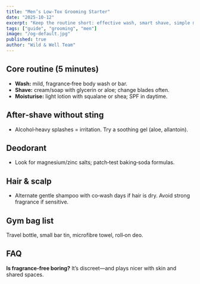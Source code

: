 ```yaml
---
title: "Men’s Low‑Tox Grooming Starter"
date: "2025-10-12"
excerpt: "Keep the routine short: effective wash, smart shave, simple moisturise—without the heavy fragrance."
tags: ["guide", "grooming", "men"]
image: "/og-default.jpg"
published: true
author: "Wild & Well Team"
---
```


## Core routine (5 minutes)
- **Wash:** mild, fragrance‑free body wash or bar.  
- **Shave:** cream/soap with glycerin or aloe; change blades often.  
- **Moisturise:** light lotion with squalane or shea; SPF in daytime.

## After‑shave without sting
- Alcohol‑heavy splashes = irritation. Try a soothing gel (aloe, allantoin).

## Deodorant
- Look for magnesium/zinc salts; patch‑test baking‑soda formulas.

## Hair & scalp
- Alternate gentle shampoo with co‑wash days if hair is dry. Avoid strong fragrance if sensitive.

## Gym bag list
Travel bottle, small bar tin, microfibre towel, roll‑on deo.

## FAQ
**Is fragrance‑free boring?** It’s discreet—and plays nicer with skin and shared spaces.
